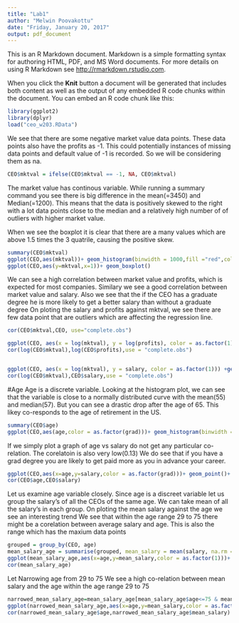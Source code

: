 ```yaml
---
title: "Lab1"
author: "Melwin Poovakottu"
date: "Friday, January 20, 2017"
output: pdf_document
---
```


This is an R Markdown document. Markdown is a simple formatting syntax for authoring HTML, PDF, and MS Word documents. For more details on using R Markdown see <http://rmarkdown.rstudio.com>.

When you click the **Knit** button a document will be generated that includes both content as well as the output of any embedded R code chunks within the document. You can embed an R code chunk like this:

```r
library(ggplot2)
library(dplyr)
load("ceo_w203.RData")
```


We see that there are some negative market value data points. These data points also have the profits as -1. 
This could potentially instances of missing data points and default value of -1 is recorded. So we will be considering them as na.

```r
CEO$mktval = ifelse(CEO$mktval == -1, NA, CEO$mktval)

```


The market value has continous variable.
While running a summary command you see there is big difference in the mean(=3450) and Median(=1200). This means that the data is positively skewed to the right with a lot data points close to the median and a relatively high number of of outliers with higher market value.

When we see the boxplot it is clear that there are a many values which are above 1.5 times the 3 quatrile, causing the positive skew.


```r

summary(CEO$mktval)
ggplot(CEO,aes(mktval))+ geom_histogram(binwidth = 1000,fill ="red",col="black")
ggplot(CEO,aes(y=mktval,x=1))+ geom_boxplot()
```



We can see a high correlation between market value and profits, which is expected for most companies.
Similary we see a good correlation between market value and salary.
Also we see that the if the CEO has a graduate degree he is more likely to get a better salary than without a graduate degree
On ploting the salary and profits against mktval, we see there are few data point that are outliers which are affecting the regression line.

```r
cor(CEO$mktval,CEO, use="complete.obs")

ggplot(CEO, aes(x = log(mktval), y = log(profits), color = as.factor(1))) +geom_point() + stat_smooth(method = "lm",se=F)
cor(log(CEO$mktval),log(CEO$profits),use = "complete.obs")


ggplot(CEO, aes(x = log(mktval), y = salary, color = as.factor(1))) +geom_point() + stat_smooth(method = "lm", se =F)
cor(log(CEO$mktval),CEO$salary,use = "complete.obs")
```



#Age
Age is a discrete variable.
Looking at the histogram plot, we can see that the variable is close to a  normally distributed curve with the mean(55) and median(57).
But you can see a drastic drop after the age of 65. 
This likey co-responds to the age of retirement in the US.

```r
summary(CEO$age)
ggplot(CEO,aes(age,color = as.factor(grad)))+ geom_histogram(binwidth = 3,fill ="red",col="black")
```

If we simply plot a graph of age vs salary do not get any particular co-relation. The corelatoin is also very low(0.13)
We do see that if you have a grad degree you are likely to get paid more as you in advance your career.

```r
ggplot(CEO,aes(x=age,y=salary,color = as.factor(grad)))+ geom_point()+ stat_smooth(method = "lm", se =F)
cor(CEO$age,CEO$salary)
```

Let us examine age variable closely. 
Since age is a discreet variable let us group the salary's of all the CEOs of the same age.
We can take mean of all the salary's in each group.
On ploting the mean salary against the age we see an interesting trend
We see that within the age range 29 to 75 there might be a corelation between average salary and age.
This is also the range which has the maxium data points

```r
grouped = group_by(CEO, age)
mean_salary_age = summarise(grouped, mean_salary = mean(salary, na.rm = T))
ggplot(mean_salary_age,aes(x=age,y=mean_salary,color = as.factor(1)))+ geom_point()  + stat_smooth(method = "lm", se =F)
cor(mean_salary_age)
```

Let Narrowing age from 29  to 75 
We see a high co-relation between mean salary and the age within the age range 29 to 75

```r
narrowed_mean_salary_age=mean_salary_age[mean_salary_age$age<=75 & mean_salary_age$age>=29,]
ggplot(narrowed_mean_salary_age,aes(x=age,y=mean_salary,color = as.factor(1)))+ geom_point()  + stat_smooth(method = "lm", se =F)
cor(narrowed_mean_salary_age$age,narrowed_mean_salary_age$mean_salary)
```
